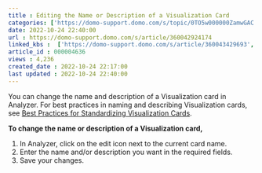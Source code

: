 ```yaml
---
title : Editing the Name or Description of a Visualization Card
categories: ['https://domo-support.domo.com/s/topic/0TO5w000000ZamwGAC']
date: 2022-10-24 22:40:00
url : https://domo-support.domo.com/s/article/360042924174
linked_kbs :  ['https://domo-support.domo.com/s/article/360043429693', 'https://domo-support.domo.com/s/article/360042924174', 'https://domo-support.domo.com/s/article/360043429933', 'https://domo-support.domo.com/s/article/360043429913', 'https://domo-support.domo.com/s/knowledge-base', 'https://domo-support.domo.com/s/article/360042925494', 'https://domo-support.domo.com/s/article/360043439993', 'https://domo-support.domo.com/s/article/360043429953', 'https://domo-support.domo.com/s/topic/0TO5w000000ZamwGAC']
article_id : 000004636
views : 4,236
created_date : 2022-10-24 22:17:00
last updated : 2022-10-24 22:40:00
---
```




You can change the name and description of a Visualization card in Analyzer. For best practices in naming and describing Visualization cards, see [Best Practices for Standardizing Visualization Cards](..\best_practices_for_standardizing_visualization_cards\index.qmd "Best Practices for Standardizing KPIs").


**To change the name or description of a Visualization card,**


1. In Analyzer, click on the edit icon next to the current card name.
2. Enter the name and/or description you want in the required fields.
3. Save your changes.